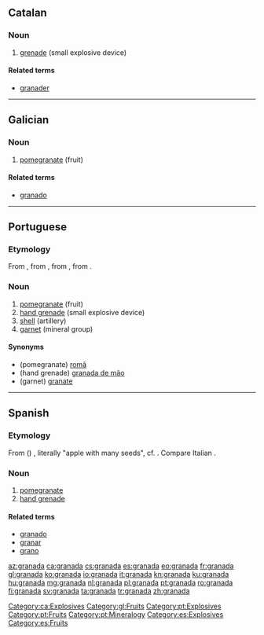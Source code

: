 {{also|Granada}}
==Catalan==

===Noun===
{{ca-noun|f}}

# [[grenade]] (small explosive device)

====Related terms====
* [[granader]]

[[Category:ca:Explosives]]

----

==Galician==

===Noun===
{{gl-noun|f}}

# [[pomegranate]] (fruit)

====Related terms====
* [[granado]]

[[Category:gl:Fruits]]

----

==Portuguese==

===Etymology===
From {{etyl|la|pt}} {{m|la|grānātum||pomegranate}}, from {{m|la|grānātus||having many seeds}}, from {{m|la|grānum||seed, grain}}, from {{etyl|ine-pro|pt}} {{m|ine-pro|*ǵr̥h₂nóm||grain}}.

===Noun===
{{pt-noun|f|s}}

# [[pomegranate]] (fruit)
# [[hand grenade]] (small explosive device)
# [[shell]] (artillery)
# [[garnet]] (mineral group)

====Synonyms====
* (pomegranate) [[romã]]
* (hand grenade) [[granada de mão]]
* (garnet) [[granate]]

[[Category:pt:Explosives]]
[[Category:pt:Fruits]]
[[Category:pt:Mineralogy]]

----

==Spanish==

===Etymology===
From {{etyl|la|es}} ({{m|la|mālum}}) {{m|la|granātum}}, literally "apple with many seeds", cf. {{m|es|granado}}. Compare Italian {{m|it|melagranata}}.

===Noun===
{{es-noun|f}}

# [[pomegranate]] {{gloss|fruit}}
# [[hand grenade]]

====Related terms====
* [[granado]]
* [[granar]]
* [[grano]]

[[Category:es:Explosives]]
[[Category:es:Fruits]]

[[az:granada]]
[[ca:granada]]
[[cs:granada]]
[[es:granada]]
[[eo:granada]]
[[fr:granada]]
[[gl:granada]]
[[ko:granada]]
[[io:granada]]
[[it:granada]]
[[kn:granada]]
[[ku:granada]]
[[hu:granada]]
[[mg:granada]]
[[nl:granada]]
[[pl:granada]]
[[pt:granada]]
[[ro:granada]]
[[fi:granada]]
[[sv:granada]]
[[ta:granada]]
[[tr:granada]]
[[zh:granada]]